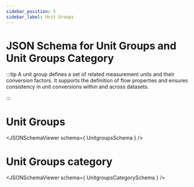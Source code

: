 ```yaml
---
sidebar_position: 5
sidebar_label: Unit Groups
---
```



JSON Schema for Unit Groups and Unit Groups Category
========================

:::tip
A unit group defines a set of related measurement units and their conversion factors. It supports the definition of flow properties and ensures consistency in unit conversions within and across datasets.

:::

# Unit Groups
<JSONSchemaViewer schema={ UnitgroupsSchema } />

# Unit Groups category
<JSONSchemaViewer schema={ UnitgroupsCategorySchema } />
